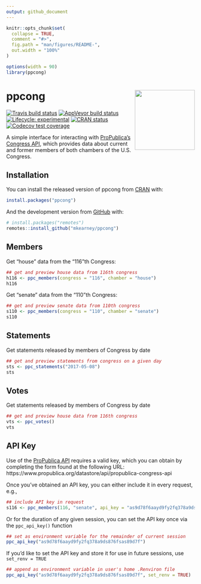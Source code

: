 ```yaml
---
output: github_document
---
```


<!-- README.md is generated from README.Rmd. Please edit that file -->

```r
knitr::opts_chunk$set(
  collapse = TRUE,
  comment = "#>",
  fig.path = "man/figures/README-",
  out.width = "100%"
)

options(width = 90)
library(ppcong)
```
# ppcong <img src="man/figures/logo.png" width="160px" align="right" />

<!-- badges: start -->
[![Travis build status](https://travis-ci.org/mkearney/ppcong.svg?branch=master)](https://travis-ci.org/mkearney/ppcong)
[![AppVeyor build status](https://ci.appveyor.com/api/projects/status/github/mkearney/ppcong?branch=master&svg=true)](https://ci.appveyor.com/project/mkearney/ppcong)
[![Lifecycle: experimental](https://img.shields.io/badge/lifecycle-experimental-orange.svg)](https://www.tidyverse.org/lifecycle/#experimental)
[![CRAN status](https://www.r-pkg.org/badges/version/ppcong)](https://CRAN.R-project.org/package=ppcong)
[![Codecov test coverage](https://codecov.io/gh/mkearney/ppcong/branch/master/graph/badge.svg)](https://codecov.io/gh/mkearney/ppcong?branch=master)
<!-- badges: end -->

A simple interface for interacting with [ProPublica's Congress API](https://projects.propublica.org/api-docs/congress-api/), which 
provides data about current and former members of both chambers of the U.S. 
Congress.

## Installation

You can install the released version of ppcong from [CRAN](https://CRAN.R-project.org) with:

``` r
install.packages("ppcong")
```

And the development version from [GitHub](https://github.com/) with:

``` r
# install.packages("remotes")
remotes::install_github("mkearney/ppcong")
```

## Members

Get "house" data from the "116"th Congress:

```r
## get and preview house data from 116th congress
h116 <- ppc_members(congress = "116", chamber = "house")
h116
```

Get "senate" data from the "110"th Congress:

```r
## get and preview senate data from 110th congress
s110 <- ppc_members(congress = "110", chamber = "senate")
s110
```

## Statements

Get statements released by members of Congress by date

```r
## get and preview statements from congress on a given day
sts <- ppc_statements("2017-05-08")
sts
```

## Votes

Get statements released by members of Congress by date

```r
## get and preview house data from 116th congress
vts <- ppc_votes()
vts
```

## API Key

Use of the [ProPublica API](https://projects.propublica.org/api-docs/congress-api/) 
requires a valid key, which you can obtain by completing the form found at the
following URL: https://www.propublica.org/datastore/api/propublica-congress-api

Once you've obtained an API key, you can either include it in every request, e.g.,
``` r
## include API key in request
s116 <- ppc_members(116, "senate", api_key = "as9d78f6aayd9fy2fq378a9ds876fsas89d7f")
```

Or for the duration of any given session, you can set the API key once via the
`ppc_api_key()` function

``` r
## set as environment variable for the remainder of current session
ppc_api_key("as9d78f6aayd9fy2fq378a9ds876fsas89d7f")
```

If you'd like to set the API key and store it for use in future sessions, use 
`set_renv = TRUE`

``` r
## append as environment variable in user's home .Renviron file
ppc_api_key("as9d78f6aayd9fy2fq378a9ds876fsas89d7f", set_renv = TRUE)
```

